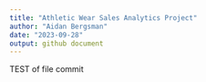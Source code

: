 ```yaml
---
title: "Athletic Wear Sales Analytics Project"
author: "Aidan Bergsman"
date: "2023-09-28"
output: github document
---
```

TEST of file commit